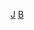 {{Catnav|頁面分類|總類|維基百科模板|條目信息與編輯模板|小作品模板|人物小作品模板|亞洲人物小作品模板}}
{{Catnav|頁面分類|總類|……|小作品模板|地理小作品模板|亞洲小作品模板|東亞小作品模板|日本小作品模板}}
[[Category:亞洲人物小作品模板|J]]
[[Category:日本小作品模板|B]]